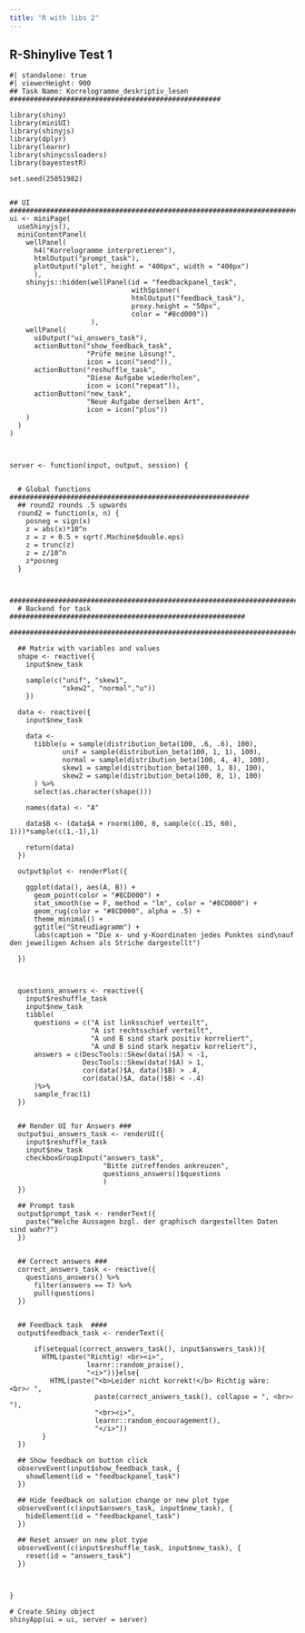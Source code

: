 ```yaml
---
title: "R with libs 2"
---
```

## R-Shinylive Test 1

```shinylive-r
#| standalone: true
#| viewerHeight: 900
## Task Name: Korrelogramme_deskriptiv_lesen ####################################################

library(shiny)
library(miniUI)
library(shinyjs)
library(dplyr)
library(learnr)
library(shinycssloaders)
library(bayestestR)

set.seed(25051982)


## UI #########################################################################
ui <- miniPage(
  useShinyjs(),
  miniContentPanel(
    wellPanel(
      h4("Korrelogramme interpretieren"),
      htmlOutput("prompt_task"),
      plotOutput("plot", height = "400px", width = "400px")
      ),
    shinyjs::hidden(wellPanel(id = "feedbackpanel_task",
                              withSpinner(
                              htmlOutput("feedback_task"),
                              proxy.height = "50px",
                              color = "#8cd000"))
                    ),
    wellPanel(
      uiOutput("ui_answers_task"),
      actionButton("show_feedback_task", 
                   "Prüfe meine Lösung!",
                   icon = icon("send")),
      actionButton("reshuffle_task", 
                   "Diese Aufgabe wiederholen",
                   icon = icon("repeat")),
      actionButton("new_task", 
                   "Neue Aufgabe derselben Art",
                   icon = icon("plus"))
    )      
  )  
)



server <- function(input, output, session) {
  
  
  # Global functions ###########################################################
  ## round2 rounds .5 upwards
  round2 = function(x, n) {
    posneg = sign(x)
    z = abs(x)*10^n
    z = z + 0.5 + sqrt(.Machine$double.eps)
    z = trunc(z)
    z = z/10^n
    z*posneg
  }
  
  
  ##############################################################################
  # Backend for task  ##########################################################
  ##############################################################################
  
  ## Matrix with variables and values
  shape <- reactive({
    input$new_task
    
    sample(c("unif", "skew1", 
             "skew2", "normal","u"))
    })
  
  data <- reactive({
    input$new_task
    
    data <- 
      tibble(u = sample(distribution_beta(100, .6, .6), 100),
             unif = sample(distribution_beta(100, 1, 1), 100),
             normal = sample(distribution_beta(100, 4, 4), 100),
             skew1 = sample(distribution_beta(100, 1, 8), 100),
             skew2 = sample(distribution_beta(100, 8, 1), 100)
      ) %>% 
      select(as.character(shape()))
    
    names(data) <- "A"
    
    data$B <- (data$A + rnorm(100, 0, sample(c(.15, 60), 1)))*sample(c(1,-1),1)
    
    return(data)
  })
  
  output$plot <- renderPlot({
    
    ggplot(data(), aes(A, B)) + 
      geom_point(color = "#8CD000") +
      stat_smooth(se = F, method = "lm", color = "#8CD000") +
      geom_rug(color = "#8CD000", alpha = .5) + 
      theme_minimal() + 
      ggtitle("Streudiagramm") +
      labs(caption = "Die x- und y-Koordinaten jedes Punktes sind\nauf den jeweiligen Achsen als Striche dargestellt")
    
  })
  
  
  
  questions_answers <- reactive({
    input$reshuffle_task
    input$new_task
    tibble(
      questions = c("A ist linksschief verteilt",
                    "A ist rechtsschief verteilt",
                    "A und B sind stark positiv korreliert",
                    "A und B sind stark negativ korreliert"),
      answers = c(DescTools::Skew(data()$A) < -1,
                  DescTools::Skew(data()$A) > 1,
                  cor(data()$A, data()$B) > .4,
                  cor(data()$A, data()$B) < -.4)
      )%>% 
      sample_frac(1)
  })
  

  ## Render UI for Answers ###
  output$ui_answers_task <- renderUI({
    input$reshuffle_task
    input$new_task
    checkboxGroupInput("answers_task",
                       "Bitte zutreffendes ankreuzen",
                       questions_answers()$questions
                       )
  })
  
  ## Prompt task 
  output$prompt_task <- renderText({
    paste("Welche Aussagen bzgl. der graphisch dargestellten Daten sind wahr?")
  }) 

  
  ## Correct answers ###
  correct_answers_task <- reactive({
    questions_answers() %>% 
      filter(answers == T) %>% 
      pull(questions)
  })
  

  ## Feedback task  ####
  output$feedback_task <- renderText({   
    
      if(setequal(correct_answers_task(), input$answers_task)){
        HTML(paste("Richtig! <br><i>", 
                   learnr::random_praise(),
                   "<i>"))}else{
          HTML(paste("<b>Leider nicht korrekt!</b> Richtig wäre:  <br>✓ ", 
                     paste(correct_answers_task(), collapse = ", <br>✓ "),
                     "<br><i>",
                     learnr::random_encouragement(),
                     "</i>"))
        } 
  })
  
  ## Show feedback on button click 
  observeEvent(input$show_feedback_task, {
    showElement(id = "feedbackpanel_task")
  })
  
  ## Hide feedback on solution change or new plot type
  observeEvent(c(input$answers_task, input$new_task), {
    hideElement(id = "feedbackpanel_task")
  })
  
  ## Reset answer on new plot type
  observeEvent(c(input$reshuffle_task, input$new_task), {
    reset(id = "answers_task")
  })
  
  
  
}

# Create Shiny object
shinyApp(ui = ui, server = server)


```
